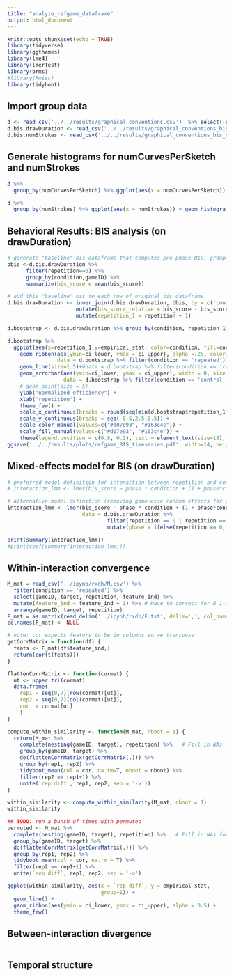 ```yaml
---
title: "analyze_refgame_dataframe"
output: html_document
---
```


```r
knitr::opts_chunk$set(echo = TRUE)
library(tidyverse)
library(ggthemes)
library(lme4)
library(lmerTest)
library(brms)
#library(Rmisc)
library(tidyboot)
```

## Import group data

```r
d <- read_csv('../../results/graphical_conventions.csv')  %>% select(-png)
d.bis.drawDuration <- read_csv('../../results/graphical_conventions_bis_score_drawDuration.csv')  %>% select(-X1)
d.bis.numStrokes <- read_csv('../../results/graphical_conventions_bis_score_numStrokes.csv') %>% select(-X1)
```

## Generate histograms for numCurvesPerSketch and numStrokes 

```r
d %>% 
  group_by(numCurvesPerSketch) %>% ggplot(aes(x = numCurvesPerSketch)) + geom_histogram()
```

```r
d %>% 
  group_by(numStrokes) %>% ggplot(aes(x = numStrokes)) + geom_histogram()
```

## Behavioral Results: BIS analysis (on drawDuration)

```r
# generate "baseline" bis dataframe that computes pre-phase BIS, grouped by condition and gameID
bbis <-d.bis.drawDuration %>%
      filter(repetition==0) %>%
      group_by(condition,gameID) %>%
      summarize(bis_score = mean(bis_score))

# add this "baseline" bis to each row of original bis dataframe
d.bis.drawDuration <- inner_join(d.bis.drawDuration, bbis, by = c('condition','gameID'), suffix = c("","_baseline")) %>%
                      mutate(bis_score_relative = bis_score - bis_score_baseline) %>%
                      mutate(repetition_1 = repetition + 1)
```

```r
d.bootstrap <- d.bis.drawDuration %>% group_by(condition, repetition_1) %>% tidyboot_mean(column=bis_score_relative)

d.bootstrap %>%
  ggplot(aes(x=repetition_1,y=empirical_stat, color=condition, fill=condition)) + 
    geom_ribbon(aes(ymin=ci_lower, ymax = ci_upper), alpha =.25, color=NA,
                data = d.bootstrap %>% filter(condition == 'repeated')) + # position = dodge, 
    geom_line(size=1.5)+#data = d.bootstrap %>% filter(condition == 'repeated')) + 
    geom_errorbar(aes(ymin=ci_lower, ymax = ci_upper), width = 0, size = 1.5,
                  data = d.bootstrap %>% filter(condition == 'control')) + 
    # geom_point(size = 5) + 
    ylab("normalized efficiency") +
    xlab("repetition") +
    theme_few() +
    scale_x_continuous(breaks = round(seq(min(d.bootstrap$repetition_1), max(d.bootstrap$repetition_1), by =1),1)) + 
    scale_y_continuous(breaks = seq(-0.5,2.5,0.5)) +
    scale_color_manual(values=c("#d07e93", "#163c4e")) + 
    scale_fill_manual(values=c("#d07e93", "#163c4e")) + 
    theme(legend.position = c(0.8, 0.2), text = element_text(size=18), element_line(size=1), element_rect(size=2, color="#00000"))
ggsave('../../results/plots/refgame_BIS_timeseries.pdf', width=14, height = 14, units='cm')

```

## Mixed-effects model for BIS (on drawDuration)

```r
# preferred model definition for interaction between repetition and condition for bis -- has right syntax but doesn't converge
# interaction_lmm <- lmer(bis_score ~ phase * condition + (1 + phase*condition | target) + (1 + phase*condition | gameID)

# alternative model definition (removing game-wise random effects for phase*condition interaction)
interaction_lmm <- lmer(bis_score ~ phase * condition + (1 + phase*condition | target), 
                        data = d.bis.drawDuration %>%
                                filter(repetition == 0 | repetition == 7) %>% 
                                mutate(phase = ifelse(repetition == 0, 'pre', 'post'))) 

print(summary(interaction_lmm))
#print(coef(summary(interaction_lmm)))
```

## Within-interaction convergence

```r
M_mat = read_csv('../ipynb/rxdh/M.csv') %>%
  filter(condition == 'repeated') %>%
  select(gameID, target, repetition, feature_ind) %>%
  mutate(feature_ind = feature_ind + 1) %>% # Have to correct for R 1-indexing...
  arrange(gameID, target, repetition) 
F_mat = as.matrix(read_delim('../ipynb/rxdh/F.txt', delim=',', col_names=F))
colnames(F_mat) <- NULL
```

```r
# note: cor expects featurs to be in columns so we transpose
getCorrMatrix = function(df) {
  feats <- F_mat[df$feature_ind,]
  return(cor(t(feats)))
}

flattenCorrMatrix <- function(cormat) {
  ut <- upper.tri(cormat)
  data.frame(
    rep1 = seq(0,7)[row(cormat)[ut]],
    rep2 = seq(0,7)[col(cormat)[ut]],
    cor  = cormat[ut]
    )
}

compute_within_similarity <- function(M_mat, nboot = 1) {
  return(M_mat %>%
    complete(nesting(gameID, target), repetition) %>%   # Fill in NAs for missing repetitions
    group_by(gameID, target) %>%
    do(flattenCorrMatrix(getCorrMatrix(.))) %>%
    group_by(rep1, rep2) %>%
    tidyboot_mean(col = cor, na.rm=T, nboot = nboot) %>%
    filter(rep2 == rep1+1) %>%
    unite(`rep diff`, rep1, rep2, sep = '->'))
}

within_similarity <- compute_within_similarity(M_mat, nboot = 1)
within_similarity
```

```r
## TODO: run a bunch of times with permuted
permuted <- M_mat %>%
  complete(nesting(gameID, target), repetition) %>%   # Fill in NAs for missing repetitions
  group_by(gameID, target) %>%
  do(flattenCorrMatrix(getCorrMatrix(.))) %>%
  group_by(rep1, rep2) %>%
  tidyboot_mean(col = cor, na.rm = T) %>%
  filter(rep2 == rep1+1) %>%
  unite(`rep diff`, rep1, rep2, sep = '->')

```

```r
ggplot(within_similarity, aes(x = `rep diff`, y = empirical_stat,
                              group=1)) +
  geom_line() +
  geom_ribbon(aes(ymin = ci_lower, ymax = ci_upper), alpha = 0.5) +
  theme_few()
```

## Between-interaction divergence 

```r


```

## Temporal structure 

```r


```
